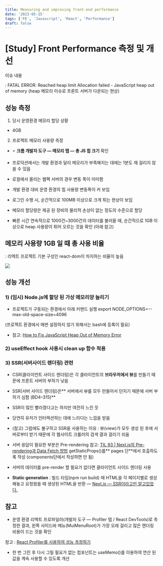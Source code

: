 ```yaml
---
title: Measuring and improving front-end performance
date: '2023-05-15'
tags: ['FE', 'Javascript', 'React', 'Performance']
draft: false
---
```


# [Study] Front Performance 측정 및 개선

이슈 내용

: FATAL ERROR: Reached heap limit Allocation failed - JavaScript heap out of memory
(heap 메모리 이슈로 프론트 서버가 다운되는 현상)

## 성능 측정

1. 당시 운영환경 메모리 할당 상황

* 4GB

2. 프로젝트 메모리 사용량 측정

* ⭐️ **크롬 개발자 도구 — 메모리 탭 — 총 JS 힙 크기** 확인

* 프로덕션에서는 개발 환경과 달리 메모리가 부족해지는 데에는 1분도 채 걸리지 않을 수 있음

* 로컬에서 올리는 웹팩 서버의 경우 변동 폭이 미미함

* 개발 환경 대비 운영 환경의 힙 사용량 변동폭이 커 보임

* 로그인 수행 시, 순간적으로 100MB 이상으로 크게 튀는 현상이 보임

* 메모리 할당량은 제공 된 장비의 물리적 손상이 없는 정도의 수준으로 할당

* 빠른 시간 연속적으로 1000건~3000건의 데이터를 불러올 때,
순간적으로 1GB 이상으로 heap 사용량이 튀어 오르는 것을 확인 (아래 참고)

## 메모리 사용량 1GB 일 때 총 사용 비율

: 리엑트 프로젝트 기본 구성인 react-dom이 차지하는 비율이 높음

![](https://cdn-images-1.medium.com/max/3544/1*xueqt2tXuS_kgM4r93UCTw.png)

## 성능 개선

### 1) (임시) Node.js에 할당 된 가상 메모리양 늘리기

* 프로젝트가 구동되는 환경에서 아래 커맨드 실행
export NODE_OPTIONS=--max-old-space-size=4096

(프로젝트 환경에서 매번 설정하지 않기 위해서는 bash에 등록이 필요)

* 참고: [How to Fix JavaScript Heap Out of Memory Error](https://www.makeuseof.com/javascript-heap-out-of-memory-error-fix/)

### 2) useEffect hook 사용시 clean up 함수 적용

### 3) SSR(서버사이드 렌더링) 관련

* CSR(클라이언트 사이드 렌더링)은 각 클라이언트의 **브라우저에서 뷰**를 만들기 때문에 프론트 서버의 부하가 낮음

* SSR(서버 사이드 렌더링)은** 서버에서 뷰를 모두 만들어서 던지기 때문에 서버 부하가 심함 (BD4–315)**

* SSR이 많인 빨라졌다고는 하지만 여전히 느린 듯

* 당연히 유저가 인터렉션하는 데에 느리다는 느낌을 받음

* (참고) 그럼에도 불구하고 SSR을 사용하는 이유
: 뷰(view)가 모두 생성 된 후에 서버로부터 받기 때문에 각 웹사이트 크롤러의 검색 결과 걸리기 쉬움

* 서버 응답이 필요한 부분은 Pre-rendering 
참고: [TIL 93 | Next.js의 Pre-rendering과 Data Fetch 방법](https://velog.io/@hyounglee/TIL-93)
getStaticProps()를** pages 단**에서 호출하도록 작성 (components단에서 작성하면 안 됨)

* 서버의 데이터를 pre-render 할 필요가 없다면 클라이언트 사이드 렌더링 사용

* **Static generation** : 빌드 타임(npm run build) 때 HTML을 각 페이지별로 생성해놓고 요청왔을 때 생성된 HTML을 반환 — [Next.js — SSR이라고만 알고있었다.](https://watermelonlike.tistory.com/entry/Nextjs-%EB%82%98%EB%8A%94-%EA%B7%B8%EC%A0%80-SSR%EC%9D%B8%EC%A4%84%EB%A7%8C-%EC%95%8C%EA%B3%A0-%EC%9E%88%EC%97%88%EB%8B%A4)

## 참고

* 운영 환경 리엑트 프로파일러(개발자 도구 — Profiler 탭 / React DevTools)로 측정한 결과, 왼쪽 사이드바 메뉴(MuiMenuRoot)가 가장 오래 걸리고 많은 렌더링 비용이 드는 것을 확인

참고 : [React Profiler를 사용하여 성능 측정하기](https://medium.com/wantedjobs/react-profiler%EB%A5%BC-%EC%82%AC%EC%9A%A9%ED%95%98%EC%97%AC-%EC%84%B1%EB%8A%A5-%EC%B8%A1%EC%A0%95%ED%95%98%EA%B8%B0-5981dfb3d934)

* 한 번 그린 후 다시 그릴 필요가 없는 컴포넌트는 useMemo()를 이용하여 연산 된 값을 계속 사용할 수 있도록 개선
